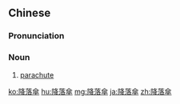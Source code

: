 {{also|降落伞}}
==Chinese==
{{zh-forms|s=降落伞}}

===Pronunciation===
{{zh-pron
|m=jiàngluòsǎn
|c=gong3 lok6 saan3
|mn=kàng-lo̍h-sòaⁿ
|cat=n
}}

===Noun===
{{zh-noun}}

# [[parachute]]

[[ko:降落傘]]
[[hu:降落傘]]
[[mg:降落傘]]
[[ja:降落傘]]
[[zh:降落傘]]